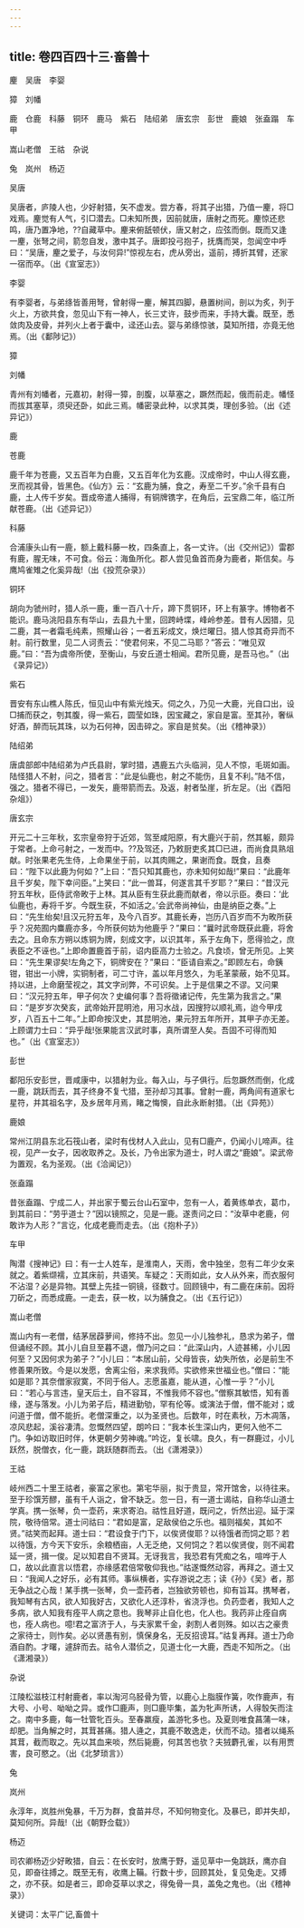 ```yaml
---
---
---
```

title: 卷四百四十三·畜兽十
---

麈　吴唐　李婴

獐　刘幡

鹿　仓鹿　科藤　铜环　鹿马　紫石　陆绍弟　唐玄宗　彭世　鹿娘　张盍蹋　车甲

嵩山老僧　王祜　杂说

兔　岚州　杨迈

吴唐

吴唐者，庐陵人也，少好射猎，矢不虚发。尝方春，将其子出猎，乃值一麈，将□戏焉。麈觉有人气，引□潜去。□未知所畏，因前就唐，唐射之而死。麈惊还悲鸣，唐乃置净地，??自藏草中。麈来俯舐顿伏，唐又射之，应弦而倒。既而又逢一麈，张弩之间，箭忽自发，激中其子。唐即投弓抱子，抚膺而哭，忽闻空中呼曰：“吴唐，麈之爱子，与汝何异!”惊视左右，虎从旁出，遥前，搏折其臂，还家一宿而卒。（出《宣室志》）

李婴

有李婴者，与弟绦皆善用弩，曾射得一麈，解其四脚，悬置树间，剖以为炙，列于火上，方欲共食，忽见山下有一神人，长三丈许，鼓步而来，手持大囊。既至，悉敛肉及皮骨，并列火上者于囊中，迳还山去。婴与弟绦惊骇，莫知所措，亦竟无他焉。（出《鄱陟记》）

獐

刘幡

青州有刘幡者，元嘉初，射得一獐，剖腹，以草塞之，蹶然而起，俄而前走。幡怪而拔其塞草，须臾还卧，如此三焉。幡密录此种，以求其类，理创多验。（出《述异记》）

鹿

苍鹿

鹿千年为苍鹿，又五百年为白鹿，又五百年化为玄鹿。汉成帝时，中山人得玄鹿，烹而视其骨，皆黑色。《仙方》云：“玄鹿为脯，食之，寿至二千岁。”余千县有白鹿，土人传千岁矣。晋成帝遣人捕得，有铜牌镌字，在角后，云宝鼎二年，临江所献苍鹿。（出《述异记》）

科藤

合浦康头山有一鹿，额上戴科藤一枚，四条直上，各一丈许。（出《交州记》）雷郡有鹿，腥无味，不可食。俗云：海鱼所化。郡人尝见鱼首而身为鹿者，斯信矣。与鹰鸠雀雉之化奚异哉!（出《投荒杂录》）

铜环

胡向为虢州时，猎人杀一鹿，重一百八十斤，蹄下贯铜环，环上有篆字。博物者不能识。鹿马洮阳县东有华山，去县九十里，回跨峙堞，峰岭参差。昔有人因猎，见二鹿，其一者霜毛纯素，照耀山谷；一者五彩成文，焕烂曜日。猎人惊其奇异而不射。前行数里，见二人诃责云：“使君何来，不见二马耶？”答云：“唯见双鹿。”曰：“吾为虞帝所使，至衡山，与安丘道士相闻。君所见鹿，是吾马也。”（出《录异记》）

紫石

晋安有东山樵人陈氏，恒见山中有紫光烛天。伺之久，乃见一大鹿，光自口出，设□捕而获之，刳其腹，得一紫石，圆莹如珠，因宝藏之，家自是富。至其孙，奢纵好酒，醉而玩其珠，以为石何神，因击碎之。家自是贫矣。（出《稽神录》）

陆绍弟

唐虞部郎中陆绍弟为卢氏县尉，掌时猎，遇鹿五六头临涧，见人不惊，毛斑如画。陆怪猎人不射，问之，猎者言：“此是仙鹿也，射之不能伤，且复不利。”陆不信，强之。猎者不得已，一发矢，鹿带箭而去。及返，射者坠崖，折左足。（出《酉阳杂俎》）

唐玄宗

开元二十三年秋，玄宗皇帝狩于近郊，驾至咸阳原，有大鹿兴于前，然其躯，颇异于常者。上命弓射之，一发而中。??及驾还，乃敕厨吏炙其□已进，而尚食具熟俎献。时张果老先生侍，上命果坐于前，以其肉赐之，果谢而食。既食，且奏曰：“陛下以此鹿为何如？”上曰：“吾只知其鹿也，亦未知何如哉!”果曰：“此鹿年且千岁矣，陛下幸问臣。”上笑曰：“此一兽耳，何遂言其千岁耶？”果曰：“昔汉元狩五年秋，臣侍武帝畋于上林。其从臣有生获此鹿而献者，帝以示臣。奏曰：‘此仙鹿也，寿将千岁。今既生获，不如活之。’会武帝尚神仙，由是纳臣之奏。”上曰：“先生绐矣!且汉元狩五年，及今八百岁。其鹿长寿，岂历八百岁而不为畋所获乎？况苑囿内麋鹿亦多，今所获何妨为他鹿乎？”果曰：“曩时武帝既获此鹿，将舍去之。且命东方朔以炼铜为牌，刻成文字，以识其年，系于左角下，愿得验之，庶表臣之不诬也。”上即命置鹿首于前，诏内臣高力士验之。凡食顷，曾无所见。上笑曰：“先生果谬矣!左角之下，铜牌安在？”果曰：“臣请自索之。”即顾左右，命銕钳，钳出一小牌，实铜制者，可二寸许，盖以年月悠久，为毛革蒙蔽，始不见耳。持以进，上命磨莹视之，其文字刓弊，不可识矣。上于是信果之不谬。又问果曰：“汉元狩五年，甲子何次？史编何事？吾将徵诸记传，先生第为我言之。”果曰：“是岁岁次癸亥，武帝始开昆明池，用习水战，因搜狩以顺礼焉，迨今甲戌岁，八百五十二年。”上即命按汉史，其昆明池，果元狩五年所开，其甲子亦无差。上顾谓力士曰：“异乎哉!张果能言汉武时事，真所谓至人矣。吾固不可得而知也。”（出《宣室志》）

彭世

鄱阳乐安彭世，晋咸康中，以猎射为业。每入山，与子俱行。后忽蹶然而倒，化成一鹿，跳跃而去，其子终身不复弋猎，至孙却习其事。曾射一鹿，两角间有道家七星符，并其祖名字，及乡居年月焉，睹之悔懊，自此永断射猎。（出《异苑》）

鹿娘

常州江阴县东北石筏山者，梁时有伐材人入此山，见有□鹿产，仍闻小儿啼声。往视，见产一女子，因收取养之。及长，乃令出家为道士，时人谓之“鹿娘”。梁武帝为置观，名为圣观。（出《洽闻记》）

张盍蹋

昔张盍蹋、宁成二人，并出家于蜀云台山石室中，忽有一人，着黄练单衣，葛巾，到其前曰：“劳乎道士？”因以镜照之，见是一鹿。遂责问之曰：“汝草中老鹿，何敢诈为人形？”言讫，化成老鹿而走去。（出《抱朴子》）

车甲

陶潜《搜神记》曰：有一士人姓车，是淮南人，天雨，舍中独坐，忽有二年少女来就之。着紫缬襦，立其床前，共语笑。车疑之：天雨如此，女人从外来，而衣服何不沾湿？必是异物。其壁上先挂一铜镜，径数寸。回顾镜中，有二鹿在床前。因将刀斫之，而悉成鹿。一走去，获一枚，以为脯食之。（出《五行记》）

嵩山老僧

嵩山内有一老僧，结茅居薜萝间，修持不出。忽见一小儿独参礼，恳求为弟子，僧但诵经不顾。其小儿自旦至暮不退，僧乃问之曰：“此深山内，人迹甚稀，小儿因何至？又因何求为弟子？”小儿曰：“本居山前，父母皆丧，幼失所依，必是前生不修善果所致。今是以发愿，舍离尘俗，来求我师。实欲修来世福业也。”僧曰：“能如是耶？其奈僧家寂寞，不同于俗人。志愿虽嘉，能从道，心惟一乎？”小儿曰：“若心与言违，皇天后土，自不容耳，不惟我师不容也。”僧察其敏悟，知有善缘，遂与落发。小儿为弟子后，精进勤劬，罕有伦等。或演法于僧，僧不能对；或问道于僧，僧不能折。老僧深重之，以为圣贤也。后数年，时在素秋，万木凋落，凉风悲起，溪谷凄清。忽慨然四望，朗吟曰：“我本长生深山内，更何入他不二门。争如访取旧时伴，休更朝夕劳神魂。”吟讫，复长啸。良久，有一群鹿过，小儿跃然，脱僧衣，化一鹿，跳跃随群而去。（出《潇湘录》）

王祜

岐州西二十里王祜者，豪富之家也。第宅华丽，拟于贵显，常开馆舍，以待往来。至于珍馔芳醪，虽有千人诣之，曾不缺乏。忽一日，有一道士谒祜，自称华山道士学真。携一张琴，负一壶药，来求寄泊。祜性且好道，既问之，忻然出迎。延于深院，敬待倍常。道士问祜曰：“君如是富，足敌侯伯之乐也。福则福矣，其如不贤。”祜笑而起拜。道士曰：“君设食于门下，以俟贤俊耶？以待饿者而饲之耶？若以待饿，方今天下安乐，余粮栖亩，人无乏绝，又何饲之？若以俟贤俊，则不闻君延一贤，揖一俊。足以知君自不贤耳。无讶我言，我恐君有凭痴之名，喧哗于人口，故以此直言以悟君，亦缘感君倍常敬仰我也。”祜遂慨然动容，再拜之。道士又曰：“我闻人之好乐，必有其师。事纵横者，实存游说之志；读《孙》《吴》者，那无争战之心哉！某手携一张琴，负一壶药者，岂独欲劳顿也，抑有旨耳。携琴者，我知琴有古风，欲人知我好古，又欲化人还淳朴，省浇浮也。负药壶者，我知人之多病，欲人知我有痊平人病之意也。我琴非止自化也，化人也。我药非止痊自病也，痊人病也。噫!君之富济于人，与夫家累千金，剥割人者则殊。如以古之豪贵之家待士，则怍矣。必以贤愚有别，慎保身名，无反招谤耳。”祜复再拜。道士乃命酒自酌。才曙，遽辞而去。祜令人潜侦之，见道士化一大鹿，西走不知所之。（出《潇湘录》）

杂说

江陵松滋枝江村射鹿者，率以淘河乌胫骨为管，以鹿心上脂膜作簧，吹作鹿声，有大号、小号、呦呦之异。或作□鹿声，则□鹿毕集，盖为牝声所诱，人得彀矢而注之。南中多鹿，每一牡管牝百头。至春羸瘦，盖游牝多也。及夏则唯食菖蒲一味，却肥。当角解之时，其茸甚痛。猎人逄之，其鹿不敢逸走，伏而不动。猎者以绳系其茸，截而取之。先以其血来啖，然后毙鹿，何其苦也欤？夫狨麝孔雀，以有用贾害，良可愍之。（出《北梦琐言》）

兔

岚州

永淳年，岚胜州兔暴，千万为群，食苗并尽，不知何物变化。及暴已，即并失却，莫知何所。异哉!（出《朝野佥载》）

杨迈

司农卿杨迈少好畋猎，自云：在长安时，放鹰于野，遥见草中一兔跳跃，鹰亦自见，即奋往搏之。既至无有，收鹰上鞴。行数十步，回顾其处，复见兔走。又搏之，亦不获。如是者三，即命芟草以求之，得兔骨一具，盖兔之鬼也。（出《稽神录》）

关键词：太平广记,畜兽十

